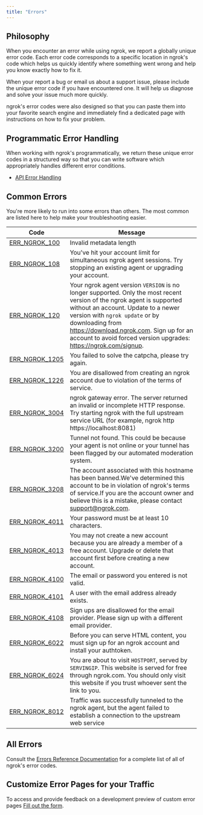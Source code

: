 ```yaml
---
title: "Errors"
---
```


## Philosophy

When you encounter an error while using ngrok, we report a globally unique
error code. Each error code corresponds to a specific location in ngrok's code
which helps us quickly identify where something went wrong and help you know
exactly how to fix it.

When your report a bug or email us about a support issue, please include the
unique error code if you have encountered one. It will help us diagnose and
solve your issue much more quickly.

ngrok's error codes were also designed so that you can paste them into your
favorite search engine and immediately find a dedicated page with instructions
on how to fix your problem.

## Programmatic Error Handling

When working with ngrok's programmatically, we return these unique error codes
in a structured way so that you can write software which appropriately handles
different error conditions.

- [API Error Handling](/api/#errors)

## Common Errors

You're more likely to run into some errors than others. The most common are
listed here to help make your troubleshooting easier.

| Code                                     | Message                                                                                                                                                                                                                                                                                                                         |
| ---------------------------------------- | ------------------------------------------------------------------------------------------------------------------------------------------------------------------------------------------------------------------------------------------------------------------------------------------------------------------------------- |
| [ERR_NGROK_100](/errors/err_ngrok_100)   | Invalid metadata length                                                                                                                                                                                                                                                                                                         |
| [ERR_NGROK_108](/errors/err_ngrok_108)   | You've hit your account limit for simultaneous ngrok agent sessions. Try stopping an existing agent or upgrading your account.                                                                                                                                                                                                  |
| [ERR_NGROK_120](/errors/err_ngrok_120)   | Your ngrok agent version `VERSION` is no longer supported. Only the most recent version of the ngrok agent is supported without an account. Update to a newer version with `ngrok update` or by downloading from https://download.ngrok.com. Sign up for an account to avoid forced version upgrades: https://ngrok.com/signup. |
| [ERR_NGROK_1205](/errors/err_ngrok_1205) | You failed to solve the catpcha, please try again.                                                                                                                                                                                                                                                                              |
| [ERR_NGROK_1226](/errors/err_ngrok_1226) | You are disallowed from creating an ngrok account due to violation of the terms of service.                                                                                                                                                                                                                                     |
| [ERR_NGROK_3004](/errors/err_ngrok_3004) | ngrok gateway error. The server returned an invalid or incomplete HTTP response. Try starting ngrok with the full upstream service URL (for example, ngrok http https://localhost:8081)                                                                                                                                         |
| [ERR_NGROK_3200](/errors/err_ngrok_3200) | Tunnel not found. This could be because your agent is not online or your tunnel has been flagged by our automated moderation system.                                                                                                                                                                                            |
| [ERR_NGROK_3208](/errors/err_ngrok_3208) | The account associated with this hostname has been banned.We've determined this account to be in violation of ngrok's terms of service.If you are the account owner and believe this is a mistake, please contact support@ngrok.com.                                                                                            |
| [ERR_NGROK_4011](/errors/err_ngrok_4011) | Your password must be at least 10 characters.                                                                                                                                                                                                                                                                                   |
| [ERR_NGROK_4013](/errors/err_ngrok_4013) | You may not create a new account because you are already a member of a free account. Upgrade or delete that account first before creating a new account.                                                                                                                                                                        |
| [ERR_NGROK_4100](/errors/err_ngrok_4100) | The email or password you entered is not valid.                                                                                                                                                                                                                                                                                 |
| [ERR_NGROK_4101](/errors/err_ngrok_4101) | A user with the email address already exists.                                                                                                                                                                                                                                                                                   |
| [ERR_NGROK_4108](/errors/err_ngrok_4108) | Sign ups are disallowed for the email provider. Please sign up with a different email provider.                                                                                                                                                                                                                                 |
| [ERR_NGROK_6022](/errors/err_ngrok_6022) | Before you can serve HTML content, you must sign up for an ngrok account and install your authtoken.                                                                                                                                                                                                                            |
| [ERR_NGROK_6024](/errors/err_ngrok_6024) | You are about to visit `HOSTPORT`, served by `SERVINGIP`. This website is served for free through ngrok.com. You should only visit this website if you trust whoever sent the link to you.                                                                                                                                      |
| [ERR_NGROK_8012](/errors/err_ngrok_8012) | Traffic was successfully tunneled to the ngrok agent, but the agent failed to establish a connection to the upstream web service                                                                                                                                                                                                |

## All Errors

Consult the [Errors Reference Documentation](/errors/reference) for a
complete list of all of ngrok's error codes.

## Customize Error Pages for your Traffic

To access and provide feedback on a development preview of custom error pages [Fill out the form](https://ngrok.com/new-features/custom-error-pages?ref=errordoc).
